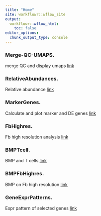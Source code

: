 ```yaml
---
title: "Home"
site: workflowr::wflow_site
output:
  workflowr::wflow_html:
    toc: false
editor_options:
  chunk_output_type: console
---
```


### Merge-QC-UMAPS. 
merge QC and display umaps
[link](Merge-QC-UMAPS.html)

### RelativeAbundances. 
Relative abundance
[link](RelativeAbundances.html)

### MarkerGenes. 
Calculate and plot marker and DE genes
[link](MarkerGenes.html)

### FbHighres. 
Fb high resolution analysis
[link](FbHighres.html)

### BMPTcell. 
BMP and T cells
[link](BMPTcell.html)

### BMPFbHighres. 
BMP on Fb high resolution
[link](BMPTcellsFbHighres.html)

### GeneExprPatterns. 
Expr pattern of selected genes
[link](GeneExprPatterns.html)


